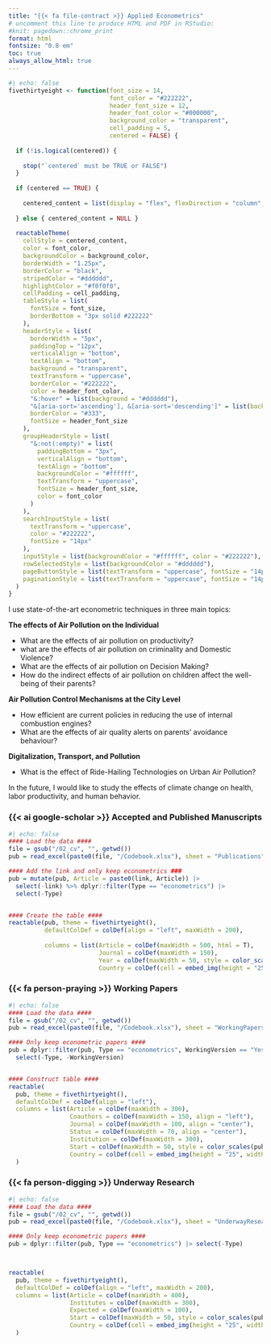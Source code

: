 ```yaml
---
title: "{{< fa file-contract >}} Applied Econometrics"
# uncomment this line to produce HTML and PDF in RStudio:
#knit: pagedown::chrome_print
format: html
fontsize: "0.8 em"
toc: true
always_allow_html: true
---
```

```r
#| echo: false 
fivethirtyeight <- function(font_size = 14,
                            font_color = "#222222",
                            header_font_size = 12,
                            header_font_color = "#000000",
                            background_color = "transparent",
                            cell_padding = 5,
                            centered = FALSE) {
  
  if (!is.logical(centered)) {
    
    stop("`centered` must be TRUE or FALSE")
  }
  
  if (centered == TRUE) {
    
    centered_content = list(display = "flex", flexDirection = "column", justifyContent = "center")
    
  } else { centered_content = NULL }
  
  reactableTheme(
    cellStyle = centered_content,
    color = font_color,
    backgroundColor = background_color,
    borderWidth = "1.25px",
    borderColor = "black",
    stripedColor = "#dddddd",
    highlightColor = "#f0f0f0",
    cellPadding = cell_padding,
    tableStyle = list(
      fontSize = font_size,
      borderBottom = "3px solid #222222"
    ),
    headerStyle = list(
      borderWidth = "5px",
      paddingTop = "12px",
      verticalAlign = "bottom",
      textAlign = "bottom",
      background = "transparent",
      textTransform = "uppercase",
      borderColor = "#222222",
      color = header_font_color,
      "&:hover" = list(background = "#dddddd"),
      "&[aria-sort='ascending'], &[aria-sort='descending']" = list(background = "#5b5e5f", color = "#ffffff"),
      borderColor = "#333",
      fontSize = header_font_size
    ),
    groupHeaderStyle = list(
      "&:not(:empty)" = list(
        paddingBottom = "3px",
        verticalAlign = "bottom",
        textAlign = "bottom",
        backgroundColor = "#ffffff",
        textTransform = "uppercase",
        fontSize = header_font_size,
        color = font_color
      )
    ),
    searchInputStyle = list(
      textTransform = "uppercase",
      color = "#222222",
      fontSize = "14px"
    ),
    inputStyle = list(backgroundColor = "#ffffff", color = "#222222"),
    rowSelectedStyle = list(backgroundColor = "#dddddd"),
    pageButtonStyle = list(textTransform = "uppercase", fontSize = "14px"),
    paginationStyle = list(textTransform = "uppercase", fontSize = "14px")
  )
}

```

I use state-of-the-art econometric techniques in three main topics:

**The effects of Air Pollution on the Individual**

- What are the effects of air pollution on productivity?
- what are the effects of air pollution on criminality and Domestic Violence?
- What are the effects of air pollution on Decision Making?
- How do the indirect effects of air pollution on children affect the well-being of their parents?

**Air Pollution Control Mechanisms at the City Level**

- How efficient are current policies in reducing the use of internal combustion engines?
- What are the effects of air quality alerts on parents' avoidance behaviour?

**Digitalization, Transport, and Pollution**

- What is the effect of Ride-Hailing Technologies on Urban Air Pollution?

:::{.callout-note}
In the future, I would like to study the effects of climate change on health, labor productivity, and human behavior.
:::

### {{< ai google-scholar >}} Accepted and Published Manuscripts

```r
#| echo: false 
#### Load the data ####
file = gsub("/02_cv", "", getwd())
pub = read_excel(paste0(file, "/Codebook.xlsx"), sheet = "Publications")

#### Add the link and only keep econometrics ###
pub = mutate(pub, Article = paste0(link, Article)) |> 
  select(-link) %>% dplyr::filter(Type == "econometrics") |> 
  select(-Type)


#### Create the table ####
reactable(pub, theme = fivethirtyeight(),
          defaultColDef = colDef(align = "left", maxWidth = 200), 
          
          columns = list(Article = colDef(maxWidth = 500, html = T), 
                         Journal = colDef(maxWidth = 150), 
                         Year = colDef(maxWidth = 50, style = color_scales(pub, colors = c("gray", "#0b263d"))), 
                         Country = colDef(cell = embed_img(height = "25", width = "25"), maxWidth = 100, align = "center")))

```

### {{< fa person-praying >}} Working Papers

```r
#| echo: false 
#### Load the data ####
file = gsub("/02_cv", "", getwd())
pub = read_excel(paste0(file, "/Codebook.xlsx"), sheet = "WorkingPapers")

#### Only keep econometric papers ####
pub = dplyr::filter(pub, Type == "econometrics", WorkingVersion == "Yes") |> 
  select(-Type, -WorkingVersion)


#### Construct table ####
reactable(
  pub, theme = fivethirtyeight(),
  defaultColDef = colDef(align = "left"), 
  columns = list(Article = colDef(maxWidth = 300), 
                 Coauthors = colDef(maxWidth = 150, align = "left"),
                 Journal = colDef(maxWidth = 100, align = "center"), 
                 Status = colDef(maxWidth = 70, align = "center"),
                 Institution = colDef(maxWidth = 300),
                 Start = colDef(maxWidth = 50, style = color_scales(pub, colors = c("gray", "#0b263d"))), 
                 Country = colDef(cell = embed_img(height = "25", width = "25"), maxWidth = 100, align = "center"))
  )

```

### {{< fa person-digging >}} Underway Research
```r
#| echo: false 
#### Load the data ####
file = gsub("/02_cv", "", getwd())
pub = read_excel(paste0(file, "/Codebook.xlsx"), sheet = "UnderwayResearch")

#### Only keep econometric papers ####
pub = dplyr::filter(pub, Type == "econometrics") |> select(-Type)



reactable(
  pub, theme = fivethirtyeight(),
  defaultColDef = colDef(align = "left", maxWidth = 200), 
  columns = list(Article = colDef(maxWidth = 400), 
                 Institutes = colDef(maxWidth = 300), 
                 Expected = colDef(maxWidth = 100), 
                 Start = colDef(maxWidth = 50, style = color_scales(pub, colors = c("gray", "#0b263d"))), 
                 Country = colDef(cell = embed_img(height = "25", width = "25"), maxWidth = 100, align = "center"))
  )

```